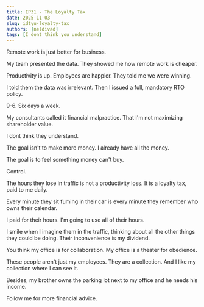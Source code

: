 ```yaml
---
title: EP31 - The Loyalty Tax
date: 2025-11-03
slug: idtyu-loyalty-tax
authors: [neldivad]
tags: [I dont think you understand]
---
```


Remote work is just better for business.

My team presented the data. They showed me how remote work is cheaper.

Productivity is up. Employees are happier. They told me we were winning.

I told them the data was irrelevant. Then I issued a full, mandatory RTO policy.

9-6. Six days a week.

My consultants called it financial malpractice. That I'm not maximizing shareholder value.

I dont think they understand.

<!--truncate-->

The goal isn't to make more money. I already have all the money.

The goal is to feel something money can't buy.

Control.

The hours they lose in traffic is not a productivity loss. It is a loyalty tax, paid to me daily.

Every minute they sit fuming in their car is every minute they remember who owns their calendar.

I paid for their hours. I'm going to use all of their hours. 

I smile when I imagine them in the traffic, thinking about all the other things they could be doing. Their inconvenience is my dividend.

You think my office is for collaboration. My office is a theater for obedience.

These people aren't just my employees. They are a collection. And I like my collection where I can see it.

Besides, my brother owns the parking lot next to my office and he needs his income. 

Follow me for more financial advice.
